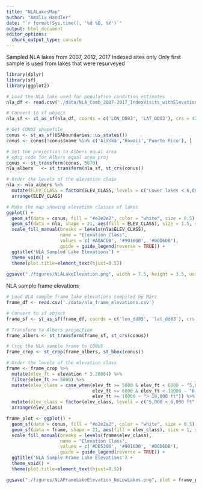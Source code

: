 ```yaml
---
title: "NLALakesMap"
author: "Amalia Handler"
date: "`r format(Sys.time(), '%d %B, %Y')`"
output: html_document
editor_options: 
  chunk_output_type: console
---
```


Sampled NLA lakes from 2007, 2012, 2017
Indexed sites only
Only first sample is used from lakes that were resurveyed

```r
library(dplyr)
library(sf)
library(ggplot2)

# Load the NLA lake used for population condition estimates
nla_df <- read.csv('./data/NLA_Comb_2007-2017_IndexVisits_withElevationClass.csv')

# Convert to sf object
nla_sf <- st_as_sf(nla_df, coords = c('LON_DD83', 'LAT_DD83'), crs = 4269, remove = FALSE)

# Get CONUS shapefile
conus <- st_as_sf(USAboundaries::us_states())
conus <- conus[!conus$name %in% c('Alaska','Hawaii','Puerto Rico'), ]

# Set the projection to Albers equal area
# epsg code for Albers equal area proj
conus <- st_transform(conus, 5070) 
nla_albers   <- st_transform(nla_sf, st_crs(conus)) 

# Order the levels of the elevation class
nla <- nla_albers %>%
  mutate(ELEV_CLASS = factor(ELEV_CLASS, levels = c("Lower lakes < 6,000 ft", "Subalpine 6,000 ft < 10,000 ft", "Alpine >= 10,000 ft"))) %>%
  arrange(ELEV_CLASS)

# Make the map showing elevation classes of lakes
ggplot() + 
  geom_sf(data = conus, fill = "#e2e2e2", color = "white", size = 0.5) +
  geom_sf(data = nla, shape = 21, aes(fill = ELEV_CLASS), size = 1.5, stroke = .2) +
  scale_fill_manual(breaks = levels(nla$ELEV_CLASS),
                    name = "Elevation Class",
                    values = c('#A8ACDB', '#9016DB', '#00D6DB'),
                    guide = guide_legend(reverse = TRUE)) +
  ggtitle('NLA Sampled Lake Elevations') +
  theme_void() +
  theme(plot.title=element_text(hjust=0.5))
  
ggsave("./figures/NLALakeElevation.png", width = 7.5, height = 3.5, units = "in", dpi = 600, bg = 'white')
```


NLA sample frame elevations


```r
# Load NLA sample frame lake elevations compiled by Marc
frame_df <- read.csv('./data/nla_frame_elevations.csv')

# Convert to sf object
frame_sf <- st_as_sf(frame_df, coords = c('lon_dd83', 'lat_dd83'), crs = 4269, remove = FALSE)

# Transform to Albers projection
frame_albers <- st_transform(frame_sf, st_crs(conus)) 

# Crop the NLA sample frame to CONUS
frame_crop <- st_crop(frame_albers, st_bbox(conus))

# Order the levels of the elevation class
frame <- frame_crop %>%
  mutate(elev_ft = elevation * 3.28084) %>%
  filter(elev_ft >= 5000) %>%
  mutate(elev_class = case_when(elev_ft >= 5000 & elev_ft < 6000 ~ "5,000 < 6,000 ft",
                                elev_ft >= 6000 & elev_ft < 10000 ~ "6,000 < 10,000 ft",
                                elev_ft >= 10000 ~ "> 10,000 ft")) %>%
  mutate(elev_class = factor(elev_class, levels = c("5,000 < 6,000 ft", "6,000 < 10,000 ft", "> 10,000 ft"))) %>%
  arrange(elev_class)

frame_plot <- ggplot() + 
  geom_sf(data = conus, fill = "#e2e2e2", color = "white", size = 0.5) +
  geom_sf(data = frame, shape = 21, aes(fill = elev_class), size = 1, stroke = .2) +
  scale_fill_manual(breaks = levels(frame$elev_class),
                    name = "Elevation Class",
                    values = c('#DB5300', '#9016DB', '#00D6DB'),
                    guide = guide_legend(reverse = TRUE)) +
  ggtitle('NLA Sample Frame Lake Elevations') +
  theme_void() +
  theme(plot.title=element_text(hjust=0.5))

ggsave("./figures/NLAFrameLakeElevation_NoLowLakes.png", plot = frame_plot, width = 7.5, height = 3.5, units = "in", dpi = 600, bg = 'white')

```

